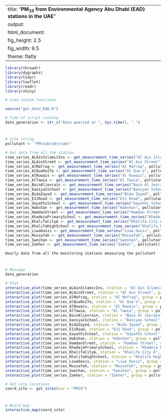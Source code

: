 
---
title: "**PM<sub>10</sub> from Environmental Agency Abu Dhabi (EAD) stations in the UAE**"
output:
  html_document:
    fig_height: 2.5
    fig_width: 9.5
    theme: flatly
---

```{r set_up, message = FALSE, echo = FALSE, warning = FALSE}
library(threadr)
library(dygraphs)
library(tidyr)
library(leaflet)
library(readr)
library(shiny)

# Load custom functions

source("get_data_EAD.R")

# Time of script running
date_generation <- str_c("Data queried at ", Sys.time(), ".")
```
# 

## 
```{r import_data, message = FALSE, echo = FALSE, results = "hide", cache = TRUE, warning = FALSE}

# Site string
pollutant <- "PM<sub>10</sub>"

# Get data from all the station
time_series_ALAinIslamicIns <- get_measurement_time_series("Al Ain Islamic Ins", pollutant)
time_series_ALAinStreet <- get_measurement_time_series("Al Ain Street", pollutant)
time_series_AlMafraq <- get_measurement_time_series("Al Mafraq", pollutant)
time_series_AlQua0x27a <- get_measurement_time_series("Al Qua'a", pollutant)
time_series_AlRuwais <- get_measurement_time_series("Al Ruwais", pollutant)
time_series_AlTawia <- get_measurement_time_series("Al Tawia", pollutant)
time_series_BainAljesrain <- get_measurement_time_series("Bain Al Jesrain", pollutant)
time_series_baniyasSchool <- get_measurement_time_series("Baniyas School", pollutant)
time_series_BidaZayed <- get_measurement_time_series("Bida Zayed", pollutant)
time_series_E11Road <- get_measurement_time_series("E11 Road", pollutant)
time_series_GayathiSchool <- get_measurement_time_series("Gayathi School", pollutant)
time_series_Habshan <- get_measurement_time_series("Habshan", pollutant)
time_series_HamdanStreet <- get_measurement_time_series("Hamdan Street", pollutant)
time_series_KhadejaPrimarySchool <- get_measurement_time_series("Khadeja Primary School", pollutant)
time_series_KhalifaCityA <- get_measurement_time_series("Khalifa City A", pollutant)
time_series_KhalifaHighSchool <- get_measurement_time_series("Khalifa High School", pollutant)
time_series_LiwaOasis <- get_measurement_time_series("Liwa Oasis", pollutant)
time_series_Mussafah <- get_measurement_time_series("Mussafah", pollutant)
time_series_Sweihan <- get_measurement_time_series("Sweihan", pollutant)
time_series_Zakher <- get_measurement_time_series("Zakher", pollutant)
```

 `Hourly data from all the monitoring stations measuring the pollutant`
 
# 

## 

```{r plot_NCMS_NO2, echo = FALSE, cache = TRUE}
# Message
date_generation

# Plot
interactive_plot(time_series_ALAinIslamicIns, station = "Al Ain Islamic Ins", group =   pollutant, pollu="PM10")
interactive_plot(time_series_ALAinStreet, station = "Al Ain Street", group = pollutant, pollu="PM10")
interactive_plot(time_series_AlMafraq, station = "Al Mafraq", group = pollutant, pollu="PM10")
interactive_plot(time_series_AlQua0x27a, station = "Al Qua'a", group = pollutant, pollu="PM10")
interactive_plot(time_series_AlRuwais, station = "Al Ruwais", group = pollutant, pollu="PM10")
interactive_plot(time_series_AlTawia, station = "Al Tawia", group = pollutant, pollu="PM10")
interactive_plot(time_series_BainAljesrain, station = "Bain Al Jesrain", group = pollutant, pollu="PM10")
interactive_plot(time_series_baniyasSchool, station = "Baniyas School", group = pollutant, pollu="PM10")
interactive_plot(time_series_BidaZayed, station = "Bida Zayed", group = pollutant, pollu="PM10")
interactive_plot(time_series_E11Road, station = "E11 Road", group = pollutant, pollu="PM10")
interactive_plot(time_series_GayathiSchool, station = "Gayathi School", group = pollutant, pollu="PM10")
interactive_plot(time_series_Habshan, station = "Habshan", group = pollutant, pollu="PM10")
interactive_plot(time_series_HamdanStreet, station = "Hamdan Street", group = pollutant, pollu="PM10")
interactive_plot(time_series_KhadejaPrimarySchool, station = "Khadeja Primary School", group = pollutant, pollu="PM10")
interactive_plot(time_series_KhalifaCityA, station = "Khalifa City A", group = pollutant, pollu="PM10")
interactive_plot(time_series_KhalifaHighSchool, station = "Khalifa High School", group =pollutant, pollu="PM10")
interactive_plot(time_series_LiwaOasis, station = "Liwa Oasis", group = pollutant, pollu="PM10")
interactive_plot(time_series_Mussafah, station = "Mussafah", group = pollutant, pollu="PM10")
interactive_plot(time_series_Sweihan, station = "Sweihan", group = pollutant, pollu="PM10")
interactive_plot(time_series_Zakher, station = "Zakher", group = pollutant, pollu="PM10")

```


```{r import_data_for_map, message = FALSE, echo = FALSE, results = "hide", cache = TRUE}
# Get site locations
coord_site <- get_sites(var = "PM10")

```
#
 
##

```{r map, fig.height = 8, echo = FALSE, message = FALSE, cache = TRUE}
# Build map
interactive_map(coord_site)
```

 
 